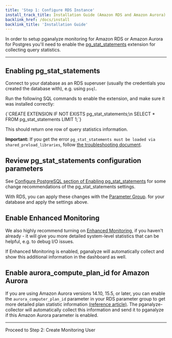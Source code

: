 ```yaml
---
title: 'Step 1: Configure RDS Instance'
install_track_title: Installation Guide (Amazon RDS and Amazon Aurora)
backlink_href: /docs/install
backlink_title: 'Installation Guide'
---
```


In order to setup pganalyze monitoring for Amazon RDS or Amazon Aurora for Postgres
you'll need to enable the [pg_stat_statements](https://www.postgresql.org/docs/current/pgstatstatements.html)
extension for collecting query statistics.

---

## Enabling pg_stat_statements

Connect to your database as an RDS superuser (usually the credentials you created the database with), e.g. using `psql`.

Run the following SQL commands to enable the extension, and make sure it was installed correctly:

<CodeBlock language="sql">
{`CREATE EXTENSION IF NOT EXISTS pg_stat_statements;\n
SELECT * FROM pg_stat_statements LIMIT 1;`}
</CodeBlock>

This should return one row of query statistics information.

**Important:** If you get the error `pg_stat_statements must be loaded via shared_preload_libraries`,
follow [the troubleshooting document](https://pganalyze.com/docs/install/troubleshooting/rds_pg_stat_statements_shared_preload_libraries).

## Review pg_stat_statements configuration parameters

See [Configure PostgreSQL section of Enabling pg_stat_statements](https://pganalyze.com/docs/install/01_enabling_pg_stat_statements#configure-postgresql)
for some change recommendations of the pg_stat_statements settings.

With RDS, you can apply these changes with the [Parameter Group](https://console.aws.amazon.com/rds/home#parameter-groups:id=).
for your database and apply the settings above.

## Enable Enhanced Monitoring

We also highly recommend turning on [Enhanced Monitoring](https://docs.aws.amazon.com/AmazonRDS/latest/UserGuide/USER_Monitoring.OS.overview.html),
if you haven't already - it will give you more detailed system-level statistics
that can be helpful, e.g. to debug I/O issues.

If Enhanced Monitoring is enabled, pganalyze will automatically collect and show
this additional information in the dashboard as well.

## Enable aurora_compute_plan_id for Amazon Aurora 
If you are using Amazon Aurora versions 14.10, 15.5, or later, you can enable the `aurora_computer_plan_id` parameter in your RDS parameter group to get
more detailed plan statistic information [(reference article)](https://pganalyze.com/blog/introducing-postgres-plan-statistics-for-amazon-aurora). The 
pganalyze-collector will automatically collect this information and send it to pganalyze if this Amazon Aurora parameter is enabled.


---

<Link className="btn btn-success" to="02_create_monitoring_user">
  Proceed to Step 2: Create Monitoring User
</Link>

<PublicOnly>
  <br />
  <br />
  <div><SignupCTA event-label="Docs" /></div>
</PublicOnly>
